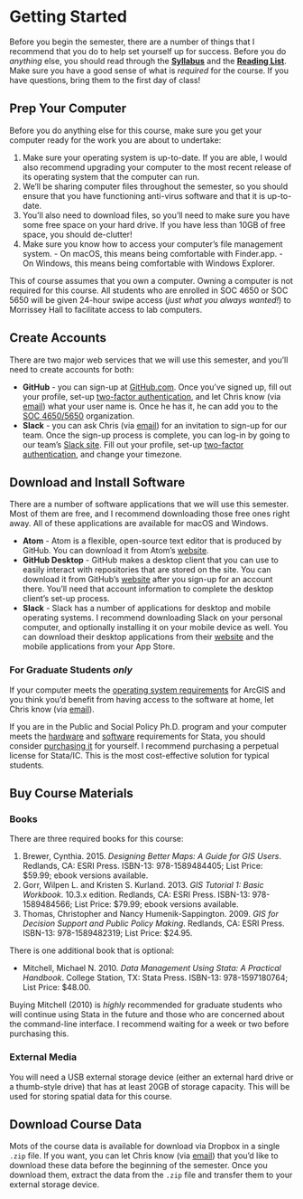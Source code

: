 # Getting Started {#gettingStarted}

Before you begin the semester, there are a number of things that I recommend that you do to help set yourself up for success. Before you do *anything* else, you should read through the [**Syllabus**]() and the [**Reading List**](). Make sure you have a good sense of what is *required* for the course. If you have questions, bring them to the first day of class!

## Prep Your Computer

Before you do anything else for this course, make sure you get your computer ready for the work you are about to undertake:

  1. Make sure your operating system is up-to-date. If you are able, I would also recommend upgrading your computer to the most recent release of its operating system that the computer can run.
  2. We'll be sharing computer files throughout the semester, so you should ensure that you have functioning anti-virus software and that it is up-to-date.
  3. You'll also need to download files, so you'll need to make sure you have some free space on your hard drive. If you have less than 10GB of free space, you should de-clutter!
  4. Make sure you know how to access your computer's file management system.
    - On macOS, this means being comfortable with Finder.app.
    - On Windows, this means being comfortable with Windows Explorer.

This of course assumes that you own a computer. Owning a computer is not required for this course. All students who are enrolled in SOC 4650 or SOC 5650 will be given 24-hour swipe access (*just what you always wanted!*) to Morrissey Hall to facilitate access to lab computers.
    
## Create Accounts
There are two major web services that we will use this semester, and you'll need to create accounts for both: 

  * **GitHub** - you can sign-up at [GitHub.com](https://github.com). Once you've signed up, fill out your profile, set-up [two-factor authentication](https://help.github.com/articles/about-two-factor-authentication/), and let Chris know (via [email](mailto:prenercg@slu.edu)) what your user name is. Once he has it, he can add you to the [SOC 4650/5650](https://github.com/slu-soc5650) organization.
  * **Slack** - you can ask Chris (via [email](mailto:prenercg@slu.edu)) for an invitation to sign-up for our team. Once the sign-up process is complete, you can log-in by going to our team's [Slack site](https://slu-soc5650.slack.com). Fill out your profile, set-up [two-factor authentication](https://get.slack.help/hc/en-us/articles/204509068-Set-up-two-factor-authentication), and change your timezone.

## Download and Install Software
There are a number of software applications that we will use this semester. Most of them are free, and I recommend downloading those free ones right away. All of these applications are available for macOS and Windows. 

  * **Atom** - Atom is a flexible, open-source text editor that is produced by GitHub. You can download it from Atom's [website](https://atom.io).
  * **GitHub Desktop** - GitHub makes a desktop client that you can use to easily interact with repositories that are stored on the site. You can download it from GitHub's [website](https://desktop.github.com) after you sign-up for an account there. You'll need that account information to complete the desktop client's set-up process.
  * **Slack** - Slack has a number of applications for desktop and mobile operating systems. I recommend downloading Slack on your personal computer, and optionally installing it on your mobile device as well. You can download their desktop applications from their [website](https://slack.com/downloads) and the mobile applications from your App Store.

### For Graduate Students *only* {-}
If your computer meets the [operating system requirements](http://desktop.arcgis.com/en/arcmap/10.3/get-started/system-requirements/arcgis-desktop-system-requirements.htm) for ArcGIS and you think you'd benefit from having access to the software at home, let Chris know (via [email](mailto:prenercg@slu.edu)). 

If you are in the Public and Social Policy Ph.D. program and your computer meets the [hardware](http://www.stata.com/support/faqs/windows/hardware-requirements/) and [software](http://www.stata.com/products/compatible-operating-systems/) requirements for Stata, you should consider [purchasing it](https://www.stata.com/order/new/edu/gradplans/student-pricing/) for yourself. I recommend purchasing a perpetual license for Stata/IC. This is the most cost-effective solution for typical students.

## Buy Course Materials
### Books {-}
There are three required books for this course:

  1.  Brewer, Cynthia. 2015. *Designing Better Maps: A Guide for GIS Users*. Redlands, CA: ESRI Press. ISBN-13: 978-1589484405; List Price: $59.99; ebook versions available.
  2.  Gorr, Wilpen L. and Kristen S. Kurland. 2013. *GIS Tutorial 1: Basic Workbook*. 10.3.x edition. Redlands, CA: ESRI Press. ISBN-13: 978-1589484566; List Price: $79.99; ebook versions available.
  3.  Thomas, Christopher and Nancy Humenik-Sappington. 2009. *GIS for Decision Support and Public Policy Making*. Redlands, CA: ESRI Press. ISBN-13: 978-1589482319; List Price: $24.95.

There is one additional book that is optional:

  - Mitchell, Michael N. 2010. *Data Management Using Stata: A Practical Handbook*. College Station, TX: Stata Press. ISBN-13: 978-1597180764; List Price: $48.00.

Buying Mitchell (2010) is *highly* recommended for graduate students who will continue using Stata in the future and those who are concerned about the command-line interface. I recommend waiting for a week or two before purchasing this.

### External Media {-}
You will need a USB external storage device (either an external hard drive or a thumb-style drive) that has at least 20GB of storage capacity. This will be used for storing spatial data for this course.

## Download Course Data
Mots of the course data is available for download via Dropbox in a single `.zip` file. If you want, you can let Chris know (via [email](mailto:prenercg@slu.edu)) that you'd like to download these data before the beginning of the semester. Once you download them, extract the data from the `.zip` file and transfer them to your external storage device.
